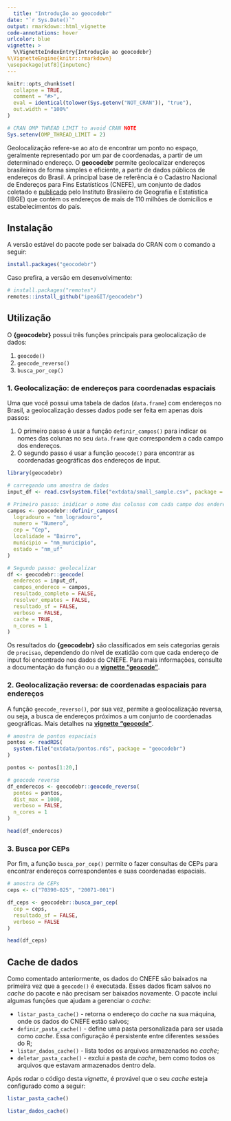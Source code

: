 ```yaml
---
  title: "Introdução ao geocodebr"
date: "`r Sys.Date()`"
output: rmarkdown::html_vignette
code-annotations: hover
urlcolor: blue
vignette: >
  %\VignetteIndexEntry{Introdução ao geocodebr}
%\VignetteEngine{knitr::rmarkdown}
\usepackage[utf8]{inputenc}
---
```

  
```r
knitr::opts_chunk$set(
  collapse = TRUE,
  comment = "#>",
  eval = identical(tolower(Sys.getenv("NOT_CRAN")), "true"),
  out.width = "100%"
)

# CRAN OMP THREAD LIMIT to avoid CRAN NOTE
Sys.setenv(OMP_THREAD_LIMIT = 2)
```

Geolocalização refere-se ao ato de encontrar um ponto no espaço, geralmente
representado por um par de coordenadas, a partir de um determinado endereço. O
**geocodebr** permite geolocalizar endereços brasileiros de forma simples e
eficiente, a partir de dados públicos de endereços do Brasil. A principal base
de referência é o Cadastro Nacional de Endereços para Fins Estatísticos (CNEFE),
um conjunto de dados coletado e
[publicado](https://www.ibge.gov.br/estatisticas/sociais/populacao/38734-cadastro-nacional-de-enderecos-para-fins-estatisticos.html)
pelo Instituto Brasileiro de Geografia e Estatística (IBGE) que contém os
endereços de mais de 110 milhões de domicílios e estabelecimentos do país.


## Instalação

A versão estável do pacote pode ser baixada do CRAN com o comando a seguir:
  
```r
install.packages("geocodebr")
```

Caso prefira, a versão em desenvolvimento:
  
```r
# install.packages("remotes")
remotes::install_github("ipeaGIT/geocodebr")
```



## Utilização

O **{geocodebr}** possui três funções principais para geolocalização de dados:
  
1. `geocode()`
2. `geocode_reverso()`
3. `busca_por_cep()`


### 1. Geolocalização: de endereços para coordenadas espaciais

Uma que você possui uma tabela de dados (`data.frame`) com endereços no Brasil, a geolocalização desses dados pode ser feita em apenas dois passos:
  
1. O primeiro passo é usar a função `definir_campos()` para indicar os nomes das colunas no seu `data.frame` que correspondem a cada campo dos endereços.
2. O segundo passo é usar a função `geocode()` para encontrar as coordenadas geográficas dos endereços de input.

```r
library(geocodebr)

# carregando uma amostra de dados
input_df <- read.csv(system.file("extdata/small_sample.csv", package = "geocodebr"))

# Primeiro passo: inidicar o nome das colunas com cada campo dos enderecos
campos <- geocodebr::definir_campos(
  logradouro = "nm_logradouro",
  numero = "Numero",
  cep = "Cep",
  localidade = "Bairro",
  municipio = "nm_municipio",
  estado = "nm_uf"
)

# Segundo passo: geolocalizar
df <- geocodebr::geocode(
  enderecos = input_df,
  campos_endereco = campos,
  resultado_completo = FALSE,
  resolver_empates = FALSE,
  resultado_sf = FALSE,
  verboso = FALSE,
  cache = TRUE,
  n_cores = 1
)

```

Os resultados do **{geocodebr}** são classificados em seis categorias gerais de `precisao`, dependendo do nível de exatidão com que cada endereço de input foi encontrado nos dados do CNEFE. Para mais informações, consulte a documentação da função ou a [**vignette "geocode"**](https://ipeagit.github.io/geocodebr/articles/geocode.html).


### 2. Geolocalização reversa: de coordenadas espaciais para endereços

A função `geocode_reverso()`, por sua vez, permite a geolocalização reversa, ou seja, a busca de endereços próximos a um conjunto de coordenadas geográficas. Mais detalhes na [**vignette "geocode"**](https://ipeagit.github.io/geocodebr/articles/geocode_reverso.html).

```r
# amostra de pontos espaciais
pontos <- readRDS(
  system.file("extdata/pontos.rds", package = "geocodebr")
)

pontos <- pontos[1:20,]

# geocode reverso
df_enderecos <- geocodebr::geocode_reverso(
  pontos = pontos,
  dist_max = 1000,
  verboso = FALSE,
  n_cores = 1
)

head(df_enderecos)
```


### 3. Busca por CEPs

Por fim, a função `busca_por_cep()` permite o fazer consultas de CEPs para encontrar endereços correspondentes e suas coordenadas espaciais.

```r
# amostra de CEPs
ceps <- c("70390-025", "20071-001")

df_ceps <- geocodebr::busca_por_cep(
  cep = ceps,
  resultado_sf = FALSE,
  verboso = FALSE
)

head(df_ceps)
```


## Cache de dados

Como comentado anteriormente, os dados do CNEFE são baixados na primeira vez que
a `geocode()` é executada. Esses dados ficam salvos no *cache* do pacote e não
precisam ser baixados novamente. O pacote inclui algumas funções que ajudam a
gerenciar o *cache*:
  
- `listar_pasta_cache()` - retorna o endereço do *cache* na sua máquina, onde os
dados do CNEFE estão salvos;
- `definir_pasta_cache()` - define uma pasta personalizada para ser usada como
*cache*. Essa configuração é persistente entre diferentes sessões do R;
- `listar_dados_cache()` - lista todos os arquivos armazenados no *cache*;
- `deletar_pasta_cache()` - exclui a pasta de *cache*, bem como todos os
arquivos que estavam armazenados dentro dela.

Após rodar o código desta *vignette*, é provável que o seu *cache* esteja
configurado como a seguir:
  
```r
listar_pasta_cache()

listar_dados_cache()
```

